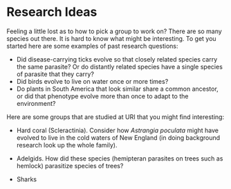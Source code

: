 # Research Ideas

Feeling a little lost as to how to pick a group to work on?
There are so many species out there.  It is hard to know what might be interesting.
To get you started here are some examples of past research questions:

* Did disease-carrying ticks evolve so that closely related species carry the same parasite? Or do distantly related species have a single species of parasite that they carry?
* Did birds evolve to live on water once or more times?
* Do plants in South America that look similar share a common ancestor, or did that phenotype evolve more than once to adapt to the environment?

Here are some groups that are studied at URI that you might find interesting:

* Hard coral (Scleractinia). Consider how *Astrangia poculata* might have evolved to live in the cold waters of New England (in doing background research look up the whole family).

* Adelgids. How did these species (hemipteran parasites on trees such as hemlock) parasitize species of trees?

* Sharks
